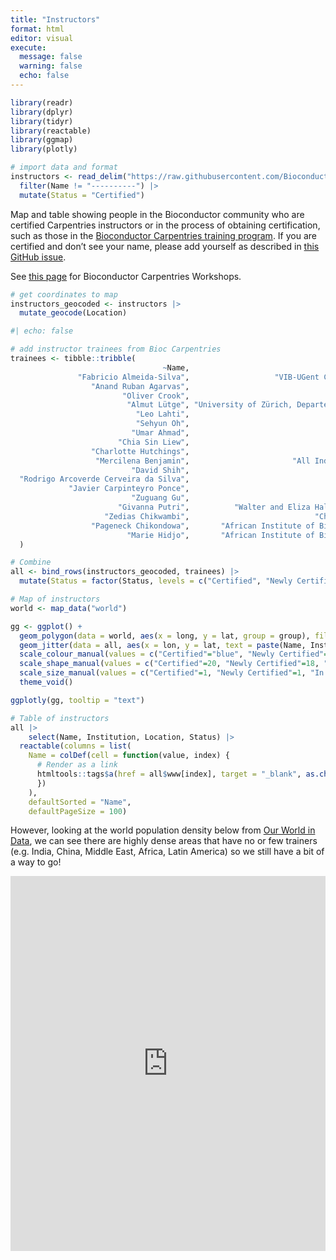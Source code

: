 ```yaml
---
title: "Instructors"
format: html
editor: visual
execute:
  message: false
  warning: false
  echo: false
---
```


```r
library(readr)
library(dplyr)
library(tidyr)
library(reactable)
library(ggmap)
library(plotly)
```

```r
# import data and format
instructors <- read_delim("https://raw.githubusercontent.com/Bioconductor/bioconductor-teaching/master/bioc-instructors.md", delim = '|', trim_ws = TRUE) |> 
  filter(Name != "----------") |> 
  mutate(Status = "Certified")
```

Map and table showing people in the Bioconductor community who are certified Carpentries instructors or in the process of obtaining certification, such as those in the [Bioconductor Carpentries training program](https://bioconductor.github.io/biocblog/posts/2023-02-24-carpentries-update/). If you are certified and don't see your name, please add yourself as described in [this GitHub issue](https://github.com/Bioconductor/bioconductor-teaching/issues/22#issuecomment-1384258079).

See [this page](workshops.html) for Bioconductor Carpentries Workshops.

```r
# get coordinates to map
instructors_geocoded <- instructors |> 
  mutate_geocode(Location)
```

```r
#| echo: false

# add instructor trainees from Bioc Carpentries 
trainees <- tibble::tribble(
                                  ~Name,                                                   ~Institution,    ~Location,  ~Status,        ~lon,        ~lat,
               "Fabricio Almeida-Silva",                   "VIB-UGent Center for Plant Systems Biology",      "Ghent",  "Newly Certified",  3.7303351,  51.0500182,
                  "Anand Ruban Agarvas",                               "University Hospital Heidelberg", "Heidelberg",  "In Progress",     8.6724335,  49.3987524,
                         "Oliver Crook",                                          "University of Oxford",     "Oxford",  "In Progress",    -1.2577263,  51.7520209,
                          "Almut Lütge", "University of Zürich, Departement of Molecular Life Sciences",     "Zurich",  "Newly Certified",      8.541694,  47.3768866,
                            "Leo Lahti",                                          "University of Turku",      "Turku",  "Newly Certified",    22.2666303,  60.4518126,
                            "Sehyun Oh",                                  "City University of New York",   "New York",  "Newly Certified",   -74.0059728,  40.7127753,
                           "Umar Ahmad",                                      "Bauchi State University",      "Gadau",  "In Progress",    10.1661239,  11.8328495,
                        "Chia Sin Liew",                               "University of Nebraska-Lincoln",   "Nebraska",  "Newly Certified",   -99.9018131,  41.4925374,
                  "Charlotte Hutchings",                                      "University of Cambridge",  "Cambridge",  "Newly Certified",     0.1312729,  52.1950788,
                   "Mercilena Benjamin",                       "All India Institute of Medical Science",  "New Delhi",  "In Progress",    77.2090212,  28.6139391,
                           "David Shih",                                      "University of Hong Kong",  "Hong Kong",  "In Progress",   114.1693611,  22.3193039,
  "Rodrigo Arcoverde Cerveira da Silva",                                        "Karolinska Institute",  "Stockholm",  "In Progress",    18.0685808,  59.3293235,
             "Javier Carpinteyro Ponce",                                       "University of Maryland",   "Maryland",  "In Progress",   -76.6412712,  39.0457549,
                           "Zuguang Gu",                                "German Cancer Research Center", "Heidelberg",  "In Progress",     8.6724335,  49.3987524,
                        "Givanna Putri",          "Walter and Eliza Hall Institute of Medical Research",  "Melbourne",  "In Progress",   144.9630576, -37.8136276,
                     "Zedias Chikwambi",                            "Chinhoyi University of Technology",   "Chinhoyi",  "In Progress",    30.1987245, -17.3622214,
                  "Pageneck Chikondowa",       "African Institute of Biomedical Science and Technology",     "Harare",  "In Progress",    31.0492259, -17.8216288,
                          "Marie Hidjo",       "African Institute of Biomedical Science and Technology",     "Harare",  "In Progress",    31.0492259, -17.8216288
  )
```

```r
# Combine
all <- bind_rows(instructors_geocoded, trainees) |> 
  mutate(Status = factor(Status, levels = c("Certified", "Newly Certified", "In Progress")))
```

```r
# Map of instructors
world <- map_data("world")

gg <- ggplot() +
  geom_polygon(data = world, aes(x = long, y = lat, group = group), fill = "grey") +
  geom_jitter(data = all, aes(x = lon, y = lat, text = paste(Name, Institution, sep = "\n"), colour = Status, shape = Status, size = Status)) +
  scale_colour_manual(values = c("Certified"="blue", "Newly Certified"="gold", "In Progress"="red")) +
  scale_shape_manual(values = c("Certified"=20, "Newly Certified"=18, "In Progress"=20)) +
  scale_size_manual(values = c("Certified"=1, "Newly Certified"=1, "In Progress"=1)) +
  theme_void()

ggplotly(gg, tooltip = "text")
```

```r
# Table of instructors
all |>   
    select(Name, Institution, Location, Status) |> 
  reactable(columns = list(
    Name = colDef(cell = function(value, index) {
      # Render as a link
      htmltools::tags$a(href = all$www[index], target = "_blank", as.character(value))
      })
    ), 
    defaultSorted = "Name",
    defaultPageSize = 100)
```

However, looking at the world population density below from [Our World in Data](https://ourworldindata.org/grapher/population-density), we can see there are highly dense areas that have no or few trainers (e.g. India, China, Middle East, Africa, Latin America) so we still have a bit of a way to go!

<iframe src="https://ourworldindata.org/grapher/population-density" loading="lazy" style="width: 100%; height: 600px; border: 0px none;">

</iframe>
